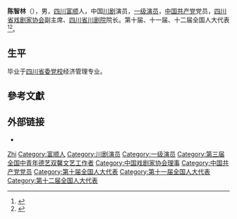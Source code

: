 '''陈智林'''（{{bd|1964年||}}），男，[[四川|四川]][[富顺县|富顺]]人，中国[[川剧|川剧]]演员，[[一级演员|一级演员]]，[[中国共产党|中国共产党]]党员，[[四川省戏剧家协会|四川省戏剧家协会]]副主席、[[四川省川剧院|四川省川剧院]]院长。第十届、十一届、十二届全国人大代表<ref>{{cite news|title=全国人大代表信息-陈智林|url= http://210.82.31.1:8084/delegate/viewDelegate.action?dbid=112210|accessdate=2013-04-05|newspaper=全国人大网|archive-url=https://web.archive.org/web/20140523225545/http://www.npc.gov.cn/delegate/viewDelegate.action?dbid=112210|archive-date=2014-05-23|dead-url=yes}}</ref><ref>{{cite news|title=全国人大代表信息-陈智林|url= http://210.82.31.1:8084/delegate/viewDelegate.action?dbid=122177|accessdate=2013-04-05|newspaper=全国人大网|archive-url=https://web.archive.org/web/20140523225415/http://www.npc.gov.cn/delegate/viewDelegate.action?dbid=122177|archive-date=2014-05-23|dead-url=yes}}</ref>。

== 生平 ==
毕业于[[四川省委党校|四川省委党校]]经济管理专业。

== 參考文獻 ==
{{reflist}}

== 外部链接 ==
* {{Sinaweibo|1900072570}}

{{中國戲劇梅花獎}}
{{第三届全国中青年德艺双馨文艺工作者}}
{{Navboxes
| title  = 陈智林在[[中国戏剧家协会|中国戏剧家协会]]的职务
| list1  =
{{中国戏剧家协会第六届理事会}}
{{中国戏剧家协会第七届理事会}}
{{中国戏剧家协会第八届理事会}}
}}

{{Authority control}}
{{DEFAULTSORT:Chen陈}}
[[Category:陈姓|Zhi]]
[[Category:富顺人|Category:富顺人]]
[[Category:川剧演员|Category:川剧演员]]
[[Category:一级演员|Category:一级演员]]
[[Category:第三届全国中青年德艺双馨文艺工作者|Category:第三届全国中青年德艺双馨文艺工作者]]
[[Category:中国戏剧家协会理事|Category:中国戏剧家协会理事]]
[[Category:中国共产党党员|Category:中国共产党党员]]
[[Category:第十届全国人大代表|Category:第十届全国人大代表]]
[[Category:第十一届全国人大代表|Category:第十一届全国人大代表]]
[[Category:第十二届全国人大代表|Category:第十二届全国人大代表]]
